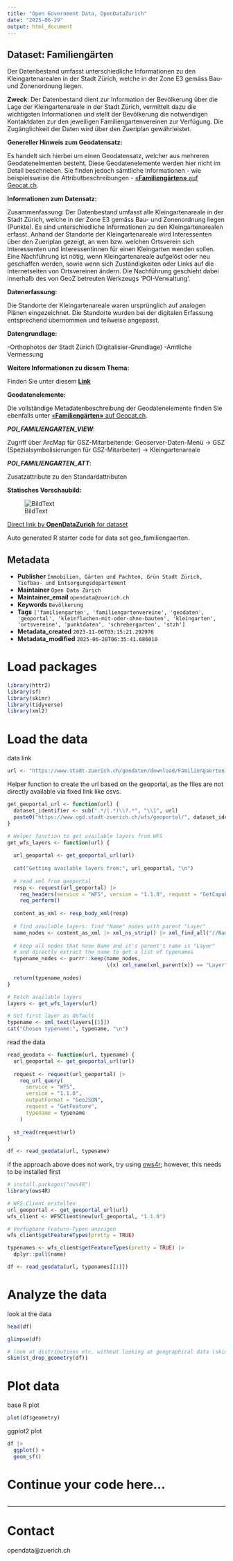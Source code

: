 ```yaml
---
title: "Open Government Data, OpenDataZurich"
date: "2025-06-29"
output: html_document
---
```


## Dataset: Familiengärten

Der Datenbestand umfasst unterschiedliche Informationen zu den Kleingartenarealen in der Stadt Zürich, welche in der Zone E3 gemäss Bau- und Zonenordnung liegen.  

**Zweck**: Der Datenbestand dient zur Information der Bevölkerung über die Lage der Kleingartenareale in der Stadt Zürich, vermittelt dazu die wichtigsten Informationen und stellt der Bevölkerung die notwendigen Kontaktdaten zur den jeweiligen Familiengartenvereinen zur Verfügung. Die Zugänglichkeit der Daten wird über den Zueriplan gewährleistet.

**Genereller Hinweis zum Geodatensatz:**

Es handelt sich hierbei um einen Geodatensatz, welcher aus mehreren Geodatenelmenten besteht. Diese Geodatenelemente werden hier nicht im Detail beschrieben. Sie finden jedoch sämtliche Informationen - wie beispielsweise die Attributbeschreibungen - [«**Familiengärten»** auf Geocat.ch](https://www.geocat.ch/geonetwork/srv/ger/catalog.search#/metadata/c8259661-0845-4ad3-8010-7b857258abe2).
			   

**Informationen zum Datensatz:**

Zusammenfassung: 
Der Datenbestand umfasst alle Kleingartenareale in der Stadt Zürich, welche in der Zone E3 gemäss Bau- und Zonenordnung liegen (Punkte). Es sind unterschiedliche Informationen zu den Kleingartenarealen erfasst. 
Anhand der Standorte der Kleingartenareale wird Interessenten über den Zueriplan gezeigt, an wen bzw. welchen Ortsverein sich Interessenten und Interessentinnen für einen Kleingarten wenden sollen. 
Eine Nachführung ist nötig, wenn Kleingartenareale aufgelöst oder neu geschaffen werden, sowie wenn sich Zuständigkeiten oder Links auf die Internetseiten von Ortsvereinen ändern. 
Die Nachführung geschieht dabei innerhalb des von GeoZ betreuten Werkzeugs 'POI-Verwaltung'. 

**Datenerfassung:**

Die Standorte der Kleingartenareale waren ursprünglich auf analogen Plänen eingezeichnet. Die Standorte wurden bei der digitalen Erfassung entsprechend übernommen und teilweise angepasst.

**Datengrundlage:**

-Orthophotos der Stadt Zürich (Digitalisier-Grundlage)
-Amtliche Vermessung

**Weitere Informationen zu diesem Thema:**

Finden Sie unter diesem [**Link**](http://www.stadt-zue-rich.ch/content/ted/de/index/gsz/planung_u_bau/konzepte_und_leitbilder/kleingartenareale_familiengaerten.html)

**Geodatenelemente:**

Die vollständige Metadatenbeschreibung der Geodatenelemente finden Sie ebenfalls unter [«**Familiengärten»** auf Geocat.ch](https://www.geocat.ch/geonetwork/srv/ger/md.viewer#/full_view/c8259661-0845-4ad3-8010-7b857258abe2).

***POI_FAMILIENGARTEN_VIEW***: 

Zugriff über ArcMap für GSZ-Mitarbeitende: Geoserver-Daten-Menü -&gt; GSZ (Spezialsymbolisierungen für GSZ-Mitarbeiter) -&gt; Kleingartenareale


***POI_FAMILIENGARTEN_ATT***: 

Zusatzattribute zu den Standardattributen




**Statisches Vorschaubild:**

![BildText](https://www.gis.stadt-zuerich.ch/zueriplan_docs/geocat/c8259661-0845-4ad3-8010-7b857258abe2.png)



[Direct link by **OpenDataZurich** for dataset](https://data.stadt-zuerich.ch/dataset/geo_familiengaerten)

Auto generated R starter code for data set geo_familiengaerten.

## Metadata

- **Publisher** `Immobilien, Gärten und Pachten, Grün Stadt Zürich, Tiefbau- und Entsorgungsdepartement`
- **Maintainer** `Open Data Zürich`
- **Maintainer_email** `opendata@zuerich.ch`
- **Keywords** `Bevölk­erung`
- **Tags** `['familiengarten', 'familiengartenvereine', 'geodaten', 'geoportal', 'kleinflachen-mit-oder-ohne-bauten', 'kleingarten', 'ortsvereine', 'punktdaten', 'schrebergarten', 'stzh']`
- **Metadata_created** `2023-11-06T03:15:21.292976`
- **Metadata_modified** `2025-06-28T06:35:41.686010`


# Load packages

```r
library(httr2)
library(sf)
library(skimr)
library(tidyverse)
library(xml2)
```

# Load the data

data link
```r
url <- "https://www.stadt-zuerich.ch/geodaten/download/Familiengaerten?format=geojson_link"
```


Helper function to create the url based on the geoportal, as the files are not directly available via fixed link like csvs.
```r
get_geoportal_url <- function(url) {
  dataset_identifier <- sub(".*/(.*)\\?.*", "\\1", url)
  paste0("https://www.ogd.stadt-zuerich.ch/wfs/geoportal/", dataset_identifier)
}
```

```r
# Helper function to get available layers from WFS
get_wfs_layers <- function(url) {
  
  url_geoportal <- get_geoportal_url(url)
  
  cat("Getting available layers from:", url_geoportal, "\n")
  
  # read xml from geoportal
  resp <- request(url_geoportal) |> 
    req_headers(service = "WFS", version = "1.1.0", request = "GetCapabilities") |> 
    req_perform()
  
  content_as_xml <- resp_body_xml(resp)
  
  # find available layers: find "Name" nodes with parent "Layer"
  name_nodes <- content_as_xml |> xml_ns_strip() |> xml_find_all("//Name")
  
  # keep all nodes that have Name and it's parent's name is "Layer"
  # and directly extract the name to get a list of typenames
  typename_nodes <- purrr::keep(name_nodes,
                                \(x) xml_name(xml_parent(x)) == "Layer")
  
  return(typename_nodes)
}

# Fetch available layers
layers <- get_wfs_layers(url)

# Set first layer as default
typename <- xml_text(layers[[1]])
cat("Chosen typename:", typename, "\n")
```

read the data
```r
read_geodata <- function(url, typename) {
  url_geoportal <- get_geoportal_url(url)
  
  request <- request(url_geoportal) |>
    req_url_query(
      service = "WFS",
      version = "1.1.0",
      outputFormat = "GeoJSON",
      request = "GetFeature",
      typename = typename
    )
  
  st_read(request$url)
}

df <- read_geodata(url, typename)
```

if the approach above does not work, try using [ows4r](https://eblondel.github.io/ows4R/); however, this needs to be installed first
```r
# install.packages("ows4R")
library(ows4R)

# WFS-Client erstellen
url_geoportal <- get_geoportal_url(url)
wfs_client <- WFSClient$new(url_geoportal, "1.1.0")

# Verfügbare Feature-Typen anzeigen
wfs_client$getFeatureTypes(pretty = TRUE)

typenames <- wfs_client$getFeatureTypes(pretty = TRUE) |> 
  dplyr::pull(name)

df <- read_geodata(url, typenames[[1]])
```

# Analyze the data

look at the data
```r
head(df)
```

```r
glimpse(df)
```

```r
# look at distributions etc. without looking at geographical data (skim cannot deal with geometries)
skim(st_drop_geometry(df))
```

# Plot data

base R plot
```r
plot(df$geometry)
```

ggplot2 plot
```r
df |>
  ggplot() +
  geom_sf()
```

# Continue your code here...

```r

```

------------------------------------------------------------------------

# Contact

opendata@zuerich.ch

